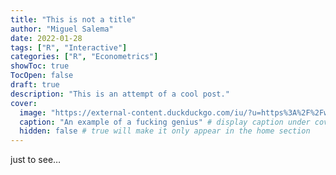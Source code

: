 ```yaml
---
title: "This is not a title"
author: "Miguel Salema"
date: 2022-01-28
tags: ["R", "Interactive"]
categories: ["R", "Econometrics"]
showToc: true
TocOpen: false
draft: true
description: "This is an attempt of a cool post."
cover:
  image: "https://external-content.duckduckgo.com/iu/?u=https%3A%2F%2Fwww.lasirena.la%2F__export%2F1606073893828%2Fsites%2Fdebate%2Fimg%2F2020%2F11%2F22%2Fsa2h5dwgfbfxbdvy5branx6iya_crop1606073893413.jpg_242310155.jpg&f=1&nofb=1" # image path/url
  caption: "An example of a fucking genius" # display caption under cover
  hidden: false # true will make it only appear in the home section
---
```



just to see...
